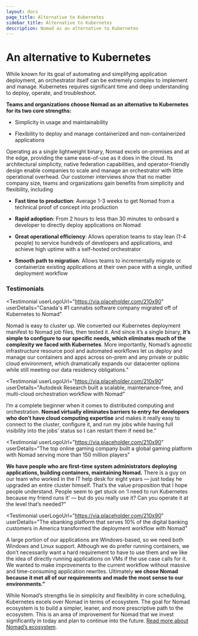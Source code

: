 ```yaml
---
layout: docs
page_title: Alternative to Kubernetes
sidebar_title: Alternative to Kubernetes
description: Nomad as an alternative to Kubernetes
---
```


# An alternative to Kubernetes

While known for its goal of automating and simplifying application deployment, an orchestrator itself can be extremely complex to implement and manage. Kubernetes requires significant time and deep understanding to deploy, operate, and troubleshoot.

<Callout>

**Teams and organizations choose Nomad as an alternative to Kubernetes for its two core strengths:**

- Simplicity in usage and maintainability

- Flexibility to deploy and manage containerized and non-containerized applications

</Callout>

Operating as a single lightweight binary, Nomad excels on-premises and at the edge, providing the same ease-of-use as it does in the cloud. Its architectural simplicity, native federation capabilities, and operator-friendly design enable companies to scale and manage an orchestrator with little operational overhead. Our customer interviews show that no matter company size, teams and organizations gain benefits from simplicity and flexibility, including

- **Fast time to production**: Average 1-3 weeks to get Nomad from a technical proof of concept into production

- **Rapid adoption**: From 2 hours to less than 30 minutes to onboard a developer to directly deploy applications on Nomad

- **Great operational efficiency**: Allows operation teams to stay lean (1-4 people) to service hundreds of developers and applications, and achieve high uptime with a self-hosted orchestrator

- **Smooth path to migration**: Allows teams to incrementally migrate or containerize existing applications at their own pace with a single, unified deployment workflow

### Testimonials

<Testimonial
  userLogoUrl="https://via.placeholder.com/210x90"
  userDetails="Canada's #1 cannabis software company migrated off of Kubernetes to Nomad"
>

Nomad is easy to cluster up. We converted our Kubernetes deployment manifest to Nomad job files, then tested it. And since it’s a single binary, **it’s simple to configure to our specific needs, which eliminates much of the complexity we faced with Kubernetes**. More importantly, Nomad’s agnostic infrastructure resource pool and automated workflows let us deploy and manage our containers and apps across on-prem and any private or public cloud environment, which dramatically expands our datacenter options while still meeting our data residency obligations."

</Testimonial>

<Testimonial
  userLogoUrl="https://via.placeholder.com/210x90"
  userDetails="Autodesk Research built a scalable, maintenance-free, and multi-cloud orchestration workflow with Nomad"
>

I’m a complete beginner when it comes to distributed computing and orchestration. **Nomad virtually eliminates barriers to entry for developers who don’t have cloud computing expertise** and makes it really easy to connect to the cluster, configure it, and run my jobs while having full visibility into the jobs’ status so I can restart them if need be.”

</Testimonial>

<Testimonial
  userLogoUrl="https://via.placeholder.com/210x90"
  userDetails="The top online gaming company built a global gaming platform with Nomad serving more than 150 million players"
>

**We have people who are first-time system administrators deploying applications, building containers, maintaining Nomad.** There is a guy on our team who worked in the IT help desk for eight years — just today he upgraded an entire cluster himself. That’s the value proposition that I hope people understand. People seem to get stuck on ‘I need to run Kubernetes because my friend runs it’ — but do you really use it? Can you operate it at the level that’s needed?”

</Testimonial>

<Testimonial
  userLogoUrl="https://via.placeholder.com/210x90"
  userDetails="The ebanking platform that serves 10% of the digital banking customers in America transformed the deployment workflow with Nomad"
>

A large portion of our applications are Windows-based, so we need both Windows and Linux support. Although we do prefer running containers, we don’t necessarily want a hard requirement to have to use them and we like the idea of directly running applications on VMs if the use case calls for it. We wanted to make improvements to the current workflow without massive and time-consuming application rewrites. Ultimately **we chose Nomad because it met all of our requirements and made the most sense to our environments.”**

</Testimonial>

While Nomad’s strengths lie in simplicity and flexibility in core scheduling, Kubernetes excels over Nomad in terms of ecosystem. The goal for Nomad ecosystem is to build a simpler, leaner, and more prescriptive path to the ecosystem. This is an area of improvement for Nomad that we invest significantly in today and plan to continue into the future. [Read more about Nomad’s ecosystem](/docs/ecosystem).
